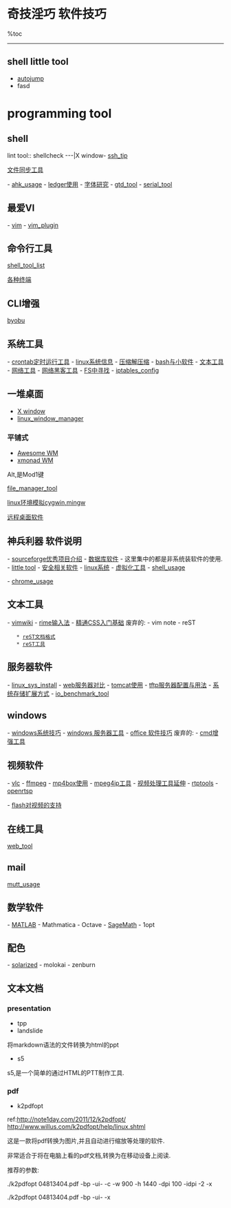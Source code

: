= 奇技淫巧 软件技巧 =
%toc
----
== shell little tool ==
* [[autojump]]
* fasd

= programming tool =
== shell ==
lint tool::
shellcheck
---|X window-
[[ssh_tip]]

[[sync_tool|文件同步工具]]

- [[ahk_usage]]
- [[ledger_usage|ledger使用]]
- [[font_usage|字体研究]]
- [[gtd_tool]]
- [[serial_tool]]
==最爱VI==
- [[vim]]
- [[vim_plugin]]

==命令行工具==
[[shell_tool_list]]

[[term_software_list|各种终端]]
==CLI增强==
[[byobu]]

==系统工具==
- [[crontab|crontab定时运行工具]]
- [[linux_system_info|linux系统信息]]
- [[tar|压缩解压缩]]
- [[linux_bash_tool|bash与小软件]]
- [[text_tool|文本工具]]
- [[network_tool|网络工具]]
- [[net_hacker|网络黑客工具]]
- [[file_system_seek|FS中寻找]]
- [[iptables_config]]
==一堆桌面==
* [[X_window|X window]]
* [[linux_window_manager]]
===平铺式===
* [[awesome_linux_WM|Awesome WM]]
* [[xmonad_linux_WM|xmonad WM]]

Alt,是Mod1键

[[file_manager_tool]]

[[linux_env_emulator|linux环境模拟cygwin,mingw]]

[[remote_desktop_software|远程桌面软件]]

== 神兵利器 软件说明 ==
- [[sourceforge_recom|sourceforge优秀项目介绍]]
- [[db_list|数据库软件]]
- 这里集中的都是非系统装软件的使用.
- [[tool_and_lib|little tool]]
- [[security_tool|安全相关软件]]
- [[linux_system| linux系统]]
- [[virtual_tool|虚拟化工具]]
- [[shell_usage]]

- [[chrome_usage]]
==文本工具==
- [[vimwiki]]
- [[rime_input_method|rime输入法]]
- [[mastering_css|精通CSS入门基础]]
废弃的:
- vim note
- reST
	* [[reST_format|reST文档格式]]
	* [[reST_tool|reST工具]]

==服务器软件==
- [[linux_sys_install]]
- [[web_server_comp|web服务器对比]]
- [[tomcat_usage|tomcat使用]]
- [[tftp_server_usage|tftp服务器配置与用法]]
- [[system_storage_ext|系统存储扩展方式]]
- [[io_benchmark_tool]]
==windows==
- [[windows_system_hack|windows系统技巧]]
- [[win_server_tool|windows 服务器工具]]
- [[office_usage|office 软件技巧]]
废弃的:
- [[win_cmd_enhance|cmd增强工具]]

==视频软件==
- [[vlc|vlc]]
- [[ffmpeg_usage|ffmpeg]]
- [[mp4box_usage|mp4box使用]]
- [[mpeg4ip_usage|mpeg4ip工具]]
- [[video_tool_ext|视频处理工具延伸]]
- [[rtptools]]
- [[openrtsp]]

- [[flash_video|flash对视频的支持]]
==在线工具==
[[web_tool]]

== mail ==
[[mutt_usage]]

== 数学软件 ==
- [[matlab|MATLAB]]
- Mathmatica
- Octave
- [[SageMath]]
- 1opt

== 配色 ==
- [[solarized]]
- molokai
- zenburn

== 文本文档 ==
=== presentation ===
* tpp
* landslide
将markdown语法的文件转换为html的ppt

* s5
s5,是一个简单的通过HTML的PTT制作工具.

=== pdf ===
* k2pdfopt
ref:[[http://note1day.com/2011/12/k2pdfopt/]]
[[http://www.willus.com/k2pdfopt/help/linux.shtml]]

这是一款将pdf转换为图片,并且自动进行缩放等处理的软件.

非常适合于将在电脑上看的pdf文档,转换为在移动设备上阅读.

推荐的参数:

./k2pdfopt 04813404.pdf -bp -ui- -c -w 900 -h 1440 -dpi 100 -idpi -2 -x

./k2pdfopt 04813404.pdf -bp -ui- -x

